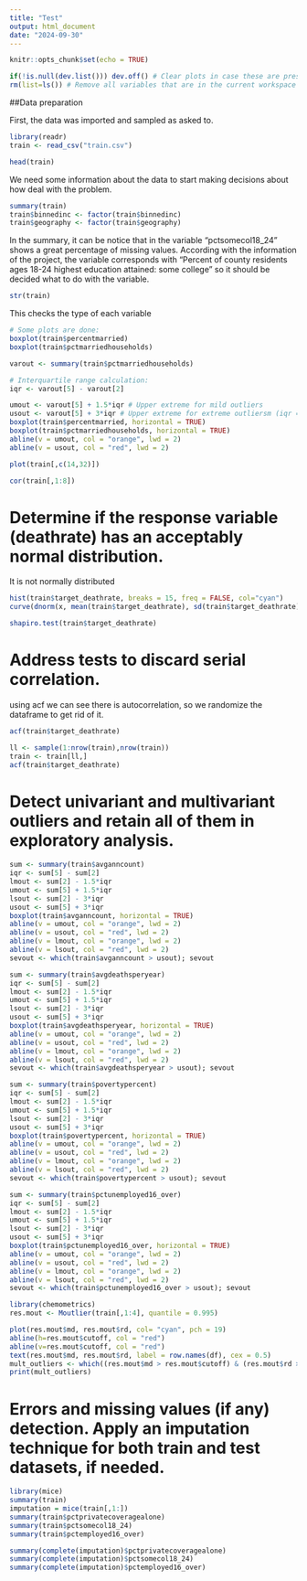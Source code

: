 ```yaml
---
title: "Test"
output: html_document
date: "2024-09-30"
---
```


```r
knitr::opts_chunk$set(echo = TRUE)
```

```r
if(!is.null(dev.list())) dev.off() # Clear plots in case these are present
rm(list=ls()) # Remove all variables that are in the current workspace
```

##Data preparation

First, the data was imported and sampled as asked to. 

```r
library(readr)
train <- read_csv("train.csv")
```

```r
head(train)
```
We need some information about the data to start making decisions about how deal with the problem.


```r
summary(train)
train$binnedinc <- factor(train$binnedinc)
train$geography <- factor(train$geography)
```
In the summary, it can be notice that in the variable "pctsomecol18_24" shows a great percentage of missing values. According with the information of the project, the variable corresponds with "Percent of county residents ages 18-24 highest education attained: some college" so it should be decided what to do with the variable.

```r
str(train)
```
This checks the type of each variable 
```r
# Some plots are done:
boxplot(train$percentmarried)
boxplot(train$pctmarriedhouseholds)
```

```r
varout <- summary(train$pctmarriedhouseholds)

# Interquartile range calculation:
iqr <- varout[5] - varout[2]

umout <- varout[5] + 1.5*iqr # Upper extreme for mild outliers
usout <- varout[5] + 3*iqr # Upper extreme for extreme outliersm (iqr = inter quartile range)
boxplot(train$percentmarried, horizontal = TRUE)
boxplot(train$pctmarriedhouseholds, horizontal = TRUE)
abline(v = umout, col = "orange", lwd = 2)
abline(v = usout, col = "red", lwd = 2)
```

```r
plot(train[,c(14,32)])
```

```r
cor(train[,1:8])
```

# Determine if the response variable (deathrate) has an acceptably normal distribution.

It is not normally distributed
```r
hist(train$target_deathrate, breaks = 15, freq = FALSE, col="cyan")
curve(dnorm(x, mean(train$target_deathrate), sd(train$target_deathrate)), add = TRUE)
```

```r
shapiro.test(train$target_deathrate)
```

# Address tests to discard serial correlation.

using acf we can see there is autocorrelation, so we randomize the dataframe to get rid of it.
```r
acf(train$target_deathrate)
```

```r
ll <- sample(1:nrow(train),nrow(train))
train <- train[ll,]
acf(train$target_deathrate)
```

# Detect univariant and multivariant outliers and retain all of them in exploratory analysis.

```r
sum <- summary(train$avganncount)
iqr <- sum[5] - sum[2]
lmout <- sum[2] - 1.5*iqr
umout <- sum[5] + 1.5*iqr
lsout <- sum[2] - 3*iqr
usout <- sum[5] + 3*iqr
boxplot(train$avganncount, horizontal = TRUE)
abline(v = umout, col = "orange", lwd = 2)
abline(v = usout, col = "red", lwd = 2)
abline(v = lmout, col = "orange", lwd = 2)
abline(v = lsout, col = "red", lwd = 2)
sevout <- which(train$avganncount > usout); sevout
```

```r
sum <- summary(train$avgdeathsperyear)
iqr <- sum[5] - sum[2]
lmout <- sum[2] - 1.5*iqr
umout <- sum[5] + 1.5*iqr
lsout <- sum[2] - 3*iqr
usout <- sum[5] + 3*iqr
boxplot(train$avgdeathsperyear, horizontal = TRUE)
abline(v = umout, col = "orange", lwd = 2)
abline(v = usout, col = "red", lwd = 2)
abline(v = lmout, col = "orange", lwd = 2)
abline(v = lsout, col = "red", lwd = 2)
sevout <- which(train$avgdeathsperyear > usout); sevout
```

```r
sum <- summary(train$povertypercent)
iqr <- sum[5] - sum[2]
lmout <- sum[2] - 1.5*iqr
umout <- sum[5] + 1.5*iqr
lsout <- sum[2] - 3*iqr
usout <- sum[5] + 3*iqr
boxplot(train$povertypercent, horizontal = TRUE)
abline(v = umout, col = "orange", lwd = 2)
abline(v = usout, col = "red", lwd = 2)
abline(v = lmout, col = "orange", lwd = 2)
abline(v = lsout, col = "red", lwd = 2)
sevout <- which(train$povertypercent > usout); sevout
```

```r
sum <- summary(train$pctunemployed16_over)
iqr <- sum[5] - sum[2]
lmout <- sum[2] - 1.5*iqr
umout <- sum[5] + 1.5*iqr
lsout <- sum[2] - 3*iqr
usout <- sum[5] + 3*iqr
boxplot(train$pctunemployed16_over, horizontal = TRUE)
abline(v = umout, col = "orange", lwd = 2)
abline(v = usout, col = "red", lwd = 2)
abline(v = lmout, col = "orange", lwd = 2)
abline(v = lsout, col = "red", lwd = 2)
sevout <- which(train$pctunemployed16_over > usout); sevout
```

```r
library(chemometrics)
res.mout <- Moutlier(train[,1:4], quantile = 0.995)
```

```r
plot(res.mout$md, res.mout$rd, col= "cyan", pch = 19)
abline(h=res.mout$cutoff, col = "red")
abline(v=res.mout$cutoff, col = "red")
text(res.mout$md, res.mout$rd, label = row.names(df), cex = 0.5)
mult_outliers <- which((res.mout$md > res.mout$cutoff) & (res.mout$rd > res.mout$cutoff))
print(mult_outliers)
```

# Errors and missing values (if any) detection. Apply an imputation technique for both train and test datasets, if needed.

```r
library(mice)
summary(train)
imputation = mice(train[,1:])
summary(train$pctprivatecoveragealone)
summary(train$pctsomecol18_24)
summary(train$pctemployed16_over)

summary(complete(imputation)$pctprivatecoveragealone)
summary(complete(imputation)$pctsomecol18_24)
summary(complete(imputation)$pctemployed16_over)
```

